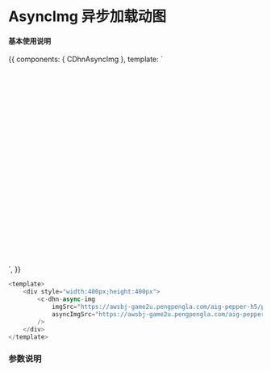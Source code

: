 
<Meta title='DHNUIDOCS/AsyncImg 异步加载动图' />


# AsyncImg 异步加载动图

#### 基本使用说明

<Preview>
<Story name='basic'>{{ 
  components: { CDhnAsyncImg }, 
  template: `<div style="width:400px;height:400px"><c-dhn-async-img 
                imgSrc="https://awsbj-game2u.pengpengla.com/aig-pepper-h5/ppact-green-live/1.0.0/assets/img/background.4d554385.png"
                asyncImgSrc="https://awsbj-game2u.pengpengla.com/aig-pepper-h5/ppact-union-war/1.0.0/assets/4847f66a6551f63db516dcebd642d5ed.gif"
            />
           </div>`, 
}}</Story> 
</Preview>

```javascript
<template>
    <div style="width:400px;height:400px">
        <c-dhn-async-img  
            imgSrc="https://awsbj-game2u.pengpengla.com/aig-pepper-h5/ppact-green-live/1.0.0/assets/img/background.4d554385.png"
            asyncImgSrc="https://awsbj-game2u.pengpengla.com/aig-pepper-h5/ppact-union-war/1.0.0/assets/4847f66a6551f63db516dcebd642d5ed.gif"
        />
    </div>
</template>
```






### 参数说明


<ArgsTable of={CDhnAsyncImg} />